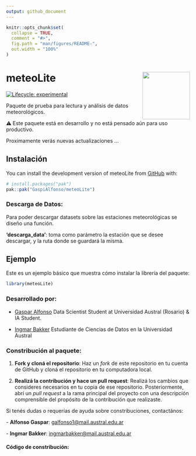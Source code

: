 ```yaml
---
output: github_document
---
```


<!-- README.md is generated from README.Rmd. Please edit that file -->

```r
knitr::opts_chunk$set(
  collapse = TRUE,
  comment = "#>",
  fig.path = "man/figures/README-",
  out.width = "100%"
)
```

# meteoLite <img src="figures/meteoLite-original.png" align="right" width="130"/>
<!-- badges: start -->

[![Lifecycle:
experimental](https://img.shields.io/badge/lifecycle-experimental-orange.svg)](https://lifecycle.r-lib.org/articles/stages.html#experimental)
<!-- badges: end -->

Paquete de prueba para lectura y análisis de datos meteorológicos.

⚠️ Este paquete está en desarrollo y no está pensado aún para uso productivo. 

Proximamente verás nuevas actualizaciones ...

## Instalación

You can install the development version of meteoLite from [GitHub](https://github.com/) with:

``` r
# install.packages("pak")
pak::pak("GaspiAlfonso/meteoLite")
```

### Descarga de Datos:

Para poder descargar datasets sobre las estaciones meteorológicas  se diseño una función.

**'descarga_data'**: toma como parámetro la estación que se desee descargar, y la ruta donde se guardará la misma.

## Ejemplo

Este es un ejemplo básico que muestra cómo instalar la librería del paquete:

``` r
library(meteoLite)
```

### Desarrollado por:

- [Gaspar Alfonso](https://github.com/GaspiAlfonso)
  Data Scientist Student at Universidad Austral (Rosario) & IA Student. 
  
- [Ingmar Bakker](https://github.com/Ingbakk16)
  Estudiante de Ciencias de Datos en la Universidad Austral

### Constribución al paquete:
1. **Fork y cloná el repositorio**: Haz un *fork* de este repositorio en tu cuenta de GitHub y cloná el repositorio en tu computadora local.

2. **Realizá la contribución y hace un pull request**: Realizá los cambios  que consideres necesarios en tu copia de ese repositorio. 
Posteriormente, abrí un *pull request* a la rama principal del proyecto con una descripción comprensible del propósito de la contribución que realizaste. 

Si tenés dudas o requerías de ayuda sobre constribuciones, contactános:

\- **Alfonso Gaspar**: [galfonso1@mail.austral.edu.ar](mailto:galfonso1@mail.austral.edu.ar)

\- **Ingmar Bakker**: [ingmarbakker@mail.austral.edu.ar](mailto:ingmarbakker@mail.austral.edu.ar)

#### Código de constribución:

